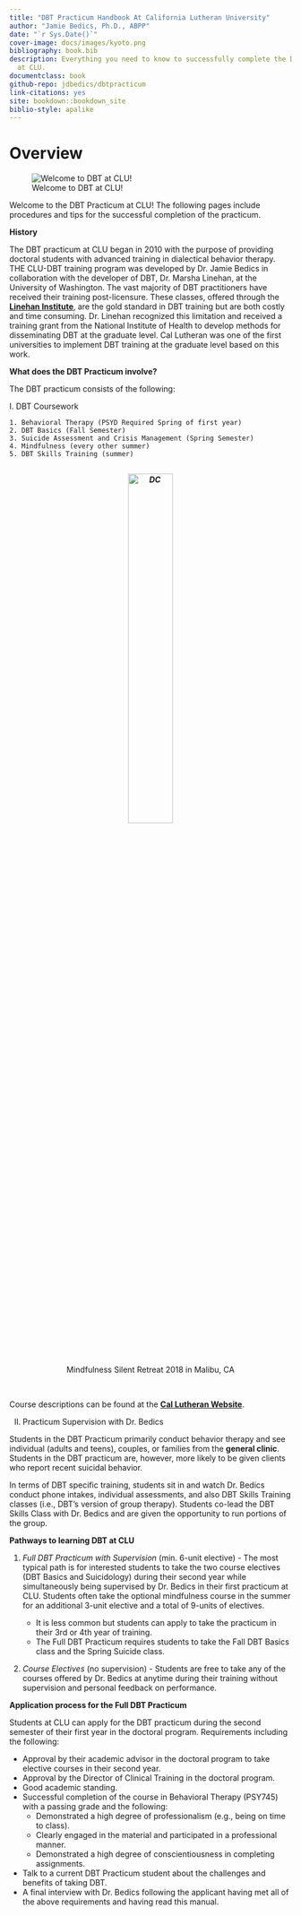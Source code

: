 ```yaml
--- 
title: "DBT Practicum Handbook At California Lutheran University"
author: "Jamie Bedics, Ph.D., ABPP"
date: "`r Sys.Date()`"
cover-image: docs/images/kyoto.png
bibliography: book.bib
description: Everything you need to know to successfully complete the DBT Practicum
  at CLU.
documentclass: book
github-repo: jdbedics/dbtpracticum
link-citations: yes
site: bookdown::bookdown_site
biblio-style: apalike
---
```


# Overview {-}



![Welcome to DBT at CLU!](images/dbtclu.png)


Welcome to the DBT Practicum at CLU!  The following pages include procedures and tips for the successful completion of the practicum.

**History**

The DBT practicum at CLU began in 2010 with the purpose of providing doctoral students with advanced training in dialectical behavior therapy.  THE CLU-DBT training program was developed by Dr. Jamie Bedics in collaboration with the developer of DBT, Dr. Marsha Linehan, at the University of Washington. The vast majority of DBT practitioners have received their training post-licensure.  These classes, offered through the <a  href="https://behavioraltech.org/">**Linehan Institute**</a>, are the gold standard in DBT training but are both costly and time consuming.  Dr. Linehan recognized this limitation and received a training grant from the National Institute of Health to develop methods for disseminating DBT at the graduate level.  Cal Lutheran was one of the first universities to implement DBT training at the graduate level based on this work.  

**What does the DBT Practicum involve?**

The DBT practicum consists of the following:

I. DBT Coursework

    1. Behavioral Therapy (PSYD Required Spring of first year)
    2. DBT Basics (Fall Semester)
    3. Suicide Assessment and Crisis Management (Spring Semester)
    4. Mindfulness (every other summer)
    5. DBT Skills Training (summer)

<h5 align="center"><img src="https://github.com/jdbedics/dbthandbook/blob/master/images/group.jpg?raw=true" alt="DC" align="center" style="width: 40%; height: 40%; margin:8px"></h5> 
<center>Mindfulness Silent Retreat 2018 in Malibu, CA</center>

<br>

Course descriptions can be found at the <a  href="https://www.callutheran.edu/academics/graduate/psyd-clinical-psychology/dbt.html">**Cal Lutheran Website**</a>.  

 


II. Practicum Supervision with Dr. Bedics

Students in the DBT Practicum primarily conduct behavior therapy and see individual (adults and teens), couples, or families from the **general clinic**.  Students in the DBT practicum are, however, more likely to be given clients who report recent suicidal behavior.

In terms of DBT specific training, students sit in and watch Dr. Bedics conduct phone intakes, individual assessments, and also DBT Skills Training classes (i.e., DBT's version of group therapy).  Students co-lead the DBT Skills Class with Dr. Bedics and are given the opportunity to run portions of the group.

**Pathways to learning DBT at CLU**

1. *Full DBT Practicum with Supervision* (min. 6-unit elective) - The most typical path is for interested students to take the two course electives (DBT Basics and Suicidology) during their second year while simultaneously being supervised by Dr. Bedics in their first practicum at CLU. Students often take the optional mindfulness course in the summer for an additional 3-unit elective and a total of 9-units of electives. 

    * It is less common but students can apply to take the practicum in their 3rd or 4th year of training. 
    * The Full DBT Practicum requires students to take the Fall DBT Basics class and the Spring Suicide class. 

2. *Course Electives* (no supervision) - Students are free to take any of the courses offered by Dr. Bedics at anytime during their training without supervision and personal feedback on performance. 

**Application process for the Full DBT Practicum**

Students at CLU can apply for the DBT practicum during the second semester of their first year in the doctoral program.  Requirements including the following:

  * Approval by their academic advisor in the doctoral program to take elective courses in their second year.
  * Approval by the Director of Clinical Training in the doctoral program.
  * Good academic standing.
  * Successful completion of the course in Behavioral Therapy (PSY745) with a passing grade and the following:
    * Demonstrated a high degree of professionalism (e.g., being on time to class).
    * Clearly engaged in the material and participated in a professional manner.
    * Demonstrated a high degree of conscientiousness in completing assignments.
  * Talk to a current DBT Practicum student about the challenges and benefits of taking DBT.  
  * A final interview with Dr. Bedics following the applicant having met all of the above requirements and having read this manual.

